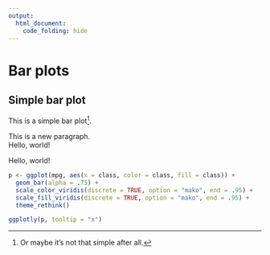 ```yaml
---
output:
  html_document:
    code_folding: hide
---
```


# Bar plots

## Simple bar plot

This is a simple bar plot^[Or maybe it's not that simple after all.].

This is a new paragraph. <div class="tufte">Hello, world!</div>

::: {.marginnote}
Hello, world!
:::

```r
p <- ggplot(mpg, aes(x = class, color = class, fill = class)) +
  geom_bar(alpha = .75) +
  scale_color_viridis(discrete = TRUE, option = "mako", end = .95) +
  scale_fill_viridis(discrete = TRUE, option = "mako", end = .95) +
  theme_rethink()

ggplotly(p, tooltip = "x")
```